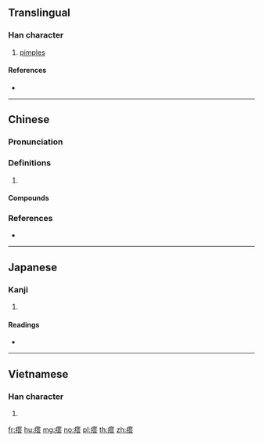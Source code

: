 {{character info/new}}
==Translingual==

===Han character===
{{Han char|rn=104|rad=疒|as=10|sn=15|four=00161|canj=KTOR}}

# [[pimple]]s

====References====
* {{Han ref|kx=0779.041|dkj=22437|hdz=42683.070|uh=7629|ud=30249|bh=BD44|bd=48452}}

----

==Chinese==
{{zh-forms}}

===Pronunciation===
{{zh-pron
|m=dá
|c=daap3,daat6
|cat=
}}

===Definitions===
{{zh-hanzi}}

# {{rfdef|zh}}

====Compounds====
{{zh-der|仇疙瘩|疙疙瘩瘩|疙瘩湯|疙瘩事|疙瘩|疙瘩腔|老疙瘩|解開疙瘩|雞皮疙瘩|鬼飯疙瘩|麵疙瘩}}

===References===
* {{R:yue:mfccd}}

----

==Japanese==

===Kanji===
{{ja-kanji|grade=|rs=疒10}}

# {{defn|lang=ja|sort=疒10}}

====Readings====
* {{ja-readings|on=[[とう]] (tō)|kun=[[はれもの]] (haremono)|nanori=}}

----

==Vietnamese==

===Han character===
{{vi-hantu|[[đáp]]|rs=疒10}}

# {{defn|lang=vi|sort=疒10}}

[[fr:瘩]]
[[hu:瘩]]
[[mg:瘩]]
[[no:瘩]]
[[pl:瘩]]
[[th:瘩]]
[[zh:瘩]]